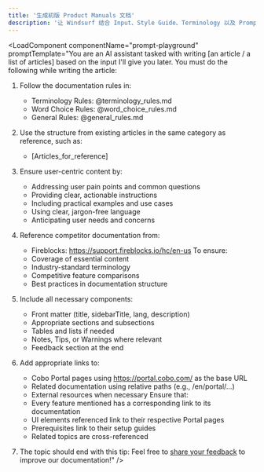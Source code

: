 ```yaml
---
title: '生成初版 Product Manuals 文档'
description: '让 Windsurf 结合 Input、Style Guide、Terminology 以及 Prompt 来自动生成一篇或一组新文档。'
---
```



<LoadComponent componentName="prompt-playground" promptTemplate="You are an AI assistant tasked with writing [an article / a list of articles] based on the input I'll give you later. You must do the following while writing the article:

1. Follow the documentation rules in:
   - Terminology Rules: @terminology_rules.md
   - Word Choice Rules: @word_choice_rules.md
   - General Rules: @general_rules.md

2. Use the structure from existing articles in the same category as reference, such as:
   - [Articles_for_reference]

3. Ensure user-centric content by:
   - Addressing user pain points and common questions
   - Providing clear, actionable instructions
   - Including practical examples and use cases
   - Using clear, jargon-free language
   - Anticipating user needs and concerns

4. Reference competitor documentation from:
   - Fireblocks: https://support.fireblocks.io/hc/en-us 
   To ensure:
   - Coverage of essential content
   - Industry-standard terminology
   - Competitive feature comparisons
   - Best practices in documentation structure

5. Include all necessary components:
   - Front matter (title, sidebarTitle, lang, description)
   - Appropriate sections and subsections
   - Tables and lists if needed
   - Notes, Tips, or Warnings where relevant
   - Feedback section at the end

6. Add appropriate links to:
   - Cobo Portal pages using https://portal.cobo.com/ as the base URL
   - Related documentation using relative paths (e.g., /en/portal/...)
   - External resources when necessary
   Ensure that:
   - Every feature mentioned has a corresponding link to its documentation
   - UI elements referenced link to their respective Portal pages
   - Prerequisites link to their setup guides
   - Related topics are cross-referenced

7. The topic should end with this tip: <Tip>Feel free to [share your feedback](https://forms.zohopublic.com/cobo/form/DocumentFeedbackForm/formperma/QvLOhxJv1_JMsJ-1dleZ8Itb_7rzN-LtgvsDdxosoVI?referrername=manuals) to improve our documentation!</Tip>" />
